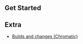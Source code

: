 

## Get Started


<Readme />

## Extra

- [Builds and changes (Chromatic)](https://www.chromatic.com/builds?appId=6414123c15db3ae3eeff2cb3)

